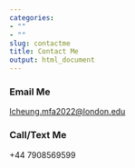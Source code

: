 ```yaml
---
categories:
- ""
- ""
slug: contactme
title: Contact Me
output: html_document
---
```


### Email Me

[lcheung.mfa2022\@london.edu](mailto:lcheung.mfa2022@london.edu){.email}

### Call/Text Me 

+44 7908569599

